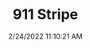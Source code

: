 ---
width: 1333
height: 2000
title: 911 Stripe
description: White 911 with blue striping
date: 2/24/2022 11:10:21 AM
cameraMake: Sony
cameraModel: ILCE-7M3
lens: FE 35mm F1.4 GM
settingsfStop: f/1.4
settingsISO: ISO 100
settingsShutter: 1/1250
settingsFocalLength: 35 mm
---